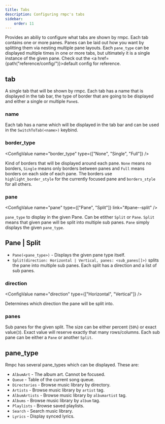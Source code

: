 ```yaml
---
title: Tabs
description: Configuring rmpc's tabs
sidebar:
    order: 11
---
```



<ConfigValue name="tabs" customText="<tab[]>" />

Provides an abiliy to configure what tabs are shown by rmpc. Each tab contains one or more panes. Panes
can be laid out how you want by splitting them via nesting multiple pane layouts. Each `pane_type` can be
displayed multiple times in one or more tabs, but ultimately it is a single instance of the given pane.
Check out the <a href={path("reference/config/")}>default config</a> for reference.

## tab

<ConfigValue name="tab" customText='(name: "<string>", border_type: None | Single | Full, pane: Pane | Split)' />

A single tab that will be shown by rmpc. Each tab has a name that is displayed in the tab bar, the type of border that are
going to be displayed and either a single or multiple `Pane`s.

### name

<ConfigValue name="name" type="string" />

Each tab has a name which will be displayed in the tab bar and can be used in the `SwitchToTab(<name>)` keybind.

### border_type

<ConfigValue name="border_type" type={["None", "Single", "Full"]} />

Kind of borders that will be displayed around each pane. `None` means no borders, `Single` means only borders between
panes and `Full` means borders on each side of each pane. The borders use `highlight_border_style` for the currently
focused pane and `borders_style` for all others.

### pane

<ConfigValue name="pane" type={["Pane", "Split"]} link="#pane--split" />

`pane_type` to display in the given Pane. Can be etither `Split` or `Pane`. `Split` means that given pane will be split
into multiple sub panes. `Pane` simply displays the given `pane_type`.

## Pane | Split

-   `Pane(<pane_type>)` - Displays the given pane type itself.
-   `Split(direction: Horizontal | Vertical, panes: <sub_panes[]>)` splits the pane into multiple sub panes. Each split has
    a direction and a list of sub panes.

### direction

<ConfigValue name="direction" type={["Horizontal", "Vertical"]} />

Determines which direction the pane will be split into.

### panes

<ConfigValue name="panes" customText="(size: '50%', pane: Split() | Pane(<pane_type>)" />

Sub panes for the given split. The size can be either percent (`50%`) or exact value(`3`). Exact value will reserve exactly that many rows/columns.
Each sub pane can be either a `Pane` or another `Split`.

## pane_type

Rmpc has several pane_types which can be displayed. These are:

-   `AlbumArt` - The album art. Cannot be focused.
-   `Queue` - Table of the current song queue.
-   `Directories` - Browse music library by directory.
-   `Artists` - Browse music library by `artist` tag.
-   `AlbumArtists` - Browse music library by `albumartist` tag.
-   `Albums` - Browse music library by `album` tag.
-   `Playlists` - Browse saved playlists.
-   `Search` - Search music library.
-   `Lyrics` - Display synced lyrics.
